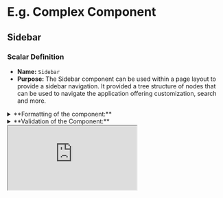 
# E.g. Complex Component

## Sidebar

### **Scalar Definition**

- **Name:** `Sidebar`
- **Purpose:** The Sidebar component can be used within a page layout to provide a sidebar navigation. It provided a tree structure of nodes that can be used to navigate the application offering customization, search and more.


<details>
<summary>**Formatting of the component:**</summary>
    
</details>

<details>
<summary>**Validation of the Component:**</summary>
   
</details>

<div style={{ 
  border: '1px solid #E5E7EB', 
  borderRadius: '8px', 
  padding: '16px',
  marginBottom: '20px',
}}>
  <iframe
    src="https://dspot-scalars-storybook.vercel.app/iframe.html?args=&id=document-engineering-complex-components-sidebar--readme&viewMode=story"
    style={{
      width: '100%',
      height: '2000px',
      border: 'none',
    }}
    title="Sidebar Component Demo"
  />
</div>
